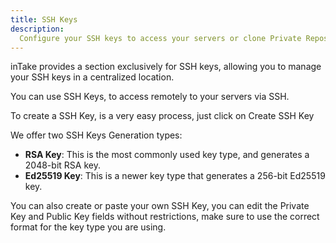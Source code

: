 ```yaml
---
title: SSH Keys
description:
  Configure your SSH keys to access your servers or clone Private Repositories.
---
```


inTake provides a section exclusively for SSH keys, allowing you to manage your
SSH keys in a centralized location.

You can use SSH Keys, to access remotely to your servers via SSH.

To create a SSH Key, is a very easy process, just click on Create SSH Key

We offer two SSH Keys Generation types:

- **RSA Key**: This is the most commonly used key type, and generates a 2048-bit
  RSA key.
- **Ed25519 Key**: This is a newer key type that generates a 256-bit Ed25519
  key.

<Callout type='info'>
  You can also create or paste your own SSH Key, you can edit the Private Key
  and Public Key fields without restrictions, make sure to use the correct
  format for the key type you are using.
</Callout>
